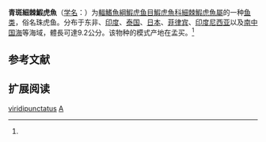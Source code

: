 {{Speciesbox 
| status = NE
| status_system = IUCN3.1
| status_ref = 
| image = Acentrogobius viridipunctatus.JPG
| genus = Acentrogobius
| species = viridipunctatus
| authority = Cuvier et Valenciennes, 1837<ref name='id8304'>{{cite web| url =http://www.bioinfo.cn/db05/BjdwSpecies.php?action=view&id=8304| title =青斑細棘鰕虎魚| work =中国动物物种编目数据库| publisher =中国科学院微生物研究所| author =中国科学院动物研究所| accessdate =2009-04-16| deadurl =yes| archiveurl =https://web.archive.org/web/20160305011227/http://www.bioinfo.cn/db05/BjdwSpecies.php?action=view&id=8304| archivedate =2016-03-05}}</ref>
| synonyms = *''Acentrogobius sealei''<br /><small>Smith, 1831</small>
*''Creisson sealei''<br /><small>Smith, 1831</small>
*''Ctenogobius viridipunctatus''<br /><small>Valenciennes, 1837</small>
*''Gobius chlorostigma''<br /><small>Bleeker, 1849</small>
*''Gobius viridipunctatus''<br /><small>Valenciennes, 1837</small>
}}

'''青斑細棘鰕虎魚'''（[[学名|学名]]：{{lang|la|''Acentrogobius viridipunctatus''}}）为[[輻鰭魚綱|輻鰭魚綱]][[鰕虎鱼目|鰕虎鱼目]][[鰕虎魚科|鰕虎魚科]][[細棘鰕虎魚屬|細棘鰕虎魚屬]]的一种[[鱼类|鱼类]]，俗名珠虎鱼。分布于东非、[[印度|印度]]、[[泰国|泰国]]、[[日本|日本]]、[[菲律宾|菲律宾]]、[[印度尼西亚|印度尼西亚]]以及[[南海|南中国海]]等海域，體長可達9.2公分。该物种的模式产地在孟买。<ref name='id8304'/>

== 参考文献 ==
{{reflist}}

== 扩展阅读 ==
{{refbegin}}
{{wikispecies-inline|Acentrogobius viridipunctatus|青斑細棘鰕虎魚}}
{{refend}}
{{Taxonbar|from=Q1045136}}

[[Category:細棘鰕虎魚屬|viridipunctatus]]
[[Category:1837年描述的魚類|A]]